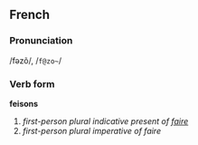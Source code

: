 ==French==
===Pronunciation===
/fəzõ/, /<tt>f@zo~</tt>/
===Verb form===
'''feisons'''

# ''first-person plural indicative present of [[faire]]''
# ''first-person plural imperative of faire''